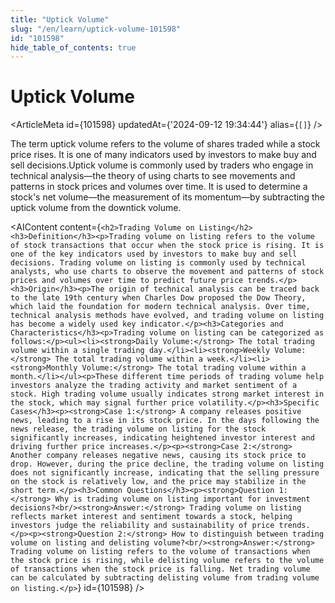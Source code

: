 ```yaml
---
title: "Uptick Volume"
slug: "/en/learn/uptick-volume-101598"
id: "101598"
hide_table_of_contents: true
---
```



# Uptick Volume

<ArticleMeta id={101598} updatedAt={'2024-09-12 19:34:44'} alias={`[]`} />
<div className='border-solid border-b border-t-0 my-4 border-[var(--ifm-color-gray-300)]' />

The term uptick volume refers to the volume of shares traded while a stock price rises. It is one of many indicators used by investors to make buy and sell decisions.Uptick volume is commonly used by traders who engage in technical analysis—the theory of using charts to see movements and patterns in stock prices and volumes over time. It is used to determine a stock's net volume—the measurement of its momentum—by subtracting the uptick volume from the downtick volume.

<AIContent content={`<h2>Trading Volume on Listing</h2><h3>Definition</h3><p>Trading volume on listing refers to the volume of stock transactions that occur when the stock price is rising. It is one of the key indicators used by investors to make buy and sell decisions. Trading volume on listing is commonly used by technical analysts, who use charts to observe the movement and patterns of stock prices and volumes over time to predict future price trends.</p><h3>Origin</h3><p>The origin of technical analysis can be traced back to the late 19th century when Charles Dow proposed the Dow Theory, which laid the foundation for modern technical analysis. Over time, technical analysis methods have evolved, and trading volume on listing has become a widely used key indicator.</p><h3>Categories and Characteristics</h3><p>Trading volume on listing can be categorized as follows:</p><ul><li><strong>Daily Volume:</strong> The total trading volume within a single trading day.</li><li><strong>Weekly Volume:</strong> The total trading volume within a week.</li><li><strong>Monthly Volume:</strong> The total trading volume within a month.</li></ul><p>These different time periods of trading volume help investors analyze the trading activity and market sentiment of a stock. High trading volume usually indicates strong market interest in the stock, which may signal further price volatility.</p><h3>Specific Cases</h3><p><strong>Case 1:</strong> A company releases positive news, leading to a rise in its stock price. In the days following the news release, the trading volume on listing for the stock significantly increases, indicating heightened investor interest and driving further price increases.</p><p><strong>Case 2:</strong> Another company releases negative news, causing its stock price to drop. However, during the price decline, the trading volume on listing does not significantly increase, indicating that the selling pressure on the stock is relatively low, and the price may stabilize in the short term.</p><h3>Common Questions</h3><p><strong>Question 1:</strong> Why is trading volume on listing important for investment decisions?<br/><strong>Answer:</strong> Trading volume on listing reflects market interest and sentiment towards a stock, helping investors judge the reliability and sustainability of price trends.</p><p><strong>Question 2:</strong> How to distinguish between trading volume on listing and delisting volume?<br/><strong>Answer:</strong> Trading volume on listing refers to the volume of transactions when the stock price is rising, while delisting volume refers to the volume of transactions when the stock price is falling. Net trading volume can be calculated by subtracting delisting volume from trading volume on listing.</p>`} id={101598} />
